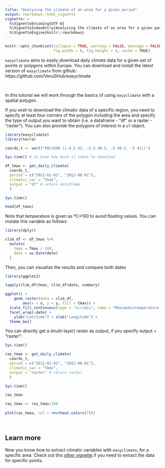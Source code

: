 ```yaml
---
title: "Analysing the climate of an area for a given period"
output: rmarkdown::html_vignette
vignette: >
  %\VignetteEncoding{UTF-8}
  %\VignetteIndexEntry{Analysing the climate of an area for a given period}
  %\VignetteEngine{knitr::rmarkdown}
---
```


```r
knitr::opts_chunk$set(collapse = TRUE, warning = FALSE, message = FALSE, 
                      fig.width = 6, fig.height = 4, cache = TRUE)
```

`easyclimate` aims to easily download daily climate data for a given set of points or polygons within Europe. You can download and install the latest version of `easyclimate` from github: https://github.com/VeruGHub/easyclimate 

<br>

In this tutorial we will work through the basics of using `easyclimate` with a spatial polygon.

If you wish to download the climatic data of a specific region, you need to specify at least four corners of the polygon including the area and specify the type of output you want to obtain (i.e. a dataframe - "df" or a raster - "raster"). You can also provide the polygons of interest in a `sf` object.

```r
library(easyclimate)
library(terra)

coords_t <- vect("POLYGON ((-4.5 41, -4.5 40.5, -5 40.5, -5 41))")

Sys.time() # to know how much it takes to download

df_tmax <- get_daily_climate(
  coords_t,
  period = c("2012-01-01", "2012-08-01"),
  climatic_var = "Tmax",
  output = "df" # return dataframe
  )

Sys.time()

head(df_tmax)

```

Note that temperature is given as ºC\*100 to avoid floating values. You can mutate this variable as follows:

```r
library(dplyr)

clim_df <- df_tmax %>%
  mutate(
    tmax = Tmax / 100,
    date = as.Date(date)
  ) 

```

Then, you can visualize the results and compare both dates

```r

library(ggplot2)

tapply(clim_df$tmax, clim_df$date, summary)

ggplot() +
	geom_raster(data = clim_df,
		aes(x = x, y = y, fill = tmax)) +
  scale_fill_continuous(type = "viridis", name = "Maximum\ntemperature (ºC)") +
  facet_wrap(~date) +
	ylab("Latitude") + xlab("Longitude") +
  theme_bw()

```

You can directly get a (multi-layer) raster as output, if you specify output = "raster":

```r

Sys.time()

ras_tmax <- get_daily_climate(
  coords_t,
  period = c("2012-01-01", "2012-08-01"),
  climatic_var = "Tmax",
  output = "raster" # return raster
  )

Sys.time()

ras_tmax

ras_tmax <- ras_tmax/100
  
plot(ras_tmax, col = rev(heat.colors(7))) 

```

<br>

## Learn more

Now you know how to extract climatic variables with `easyclimate`, for a specific area. Check out this [other vignette](https://verughub.github.io/easyclimate/articles/points-df-mat-sf.html) if you need to extract the data for specific points.
